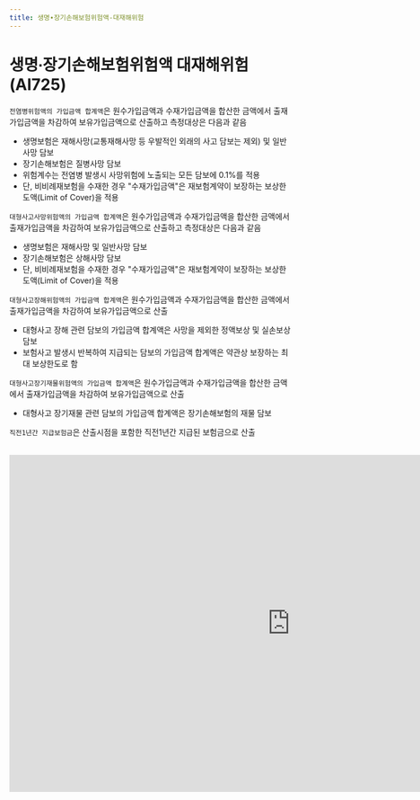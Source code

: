 ```yaml
---
title: 생명∙장기손해보험위험액-대재해위험
---
```

# 생명∙장기손해보험위험액 대재해위험 (AI725)

<Accordion  activeIndex={[]}>
<AccordionTab header="[작성 요령]">

> <OverlayDemo id ="428_가"/>

<Accordion  activeIndex={[]}>
<AccordionTab header="1. 전염병위험액의 가입금액 합계액">

`전염병위험액의 가입금액 합계액`은 원수가입금액과 수재가입금액을 합산한 금액에서 출재가입금액을 차감하여 보유가입금액으로 산출하고 측정대상은 다음과 같음
- 생명보험은 재해사망(교통재해사망 등 우발적인 외래의 사고 담보는 제외) 및 일반사망 담보
- 장기손해보험은 질병사망 담보
- 위험계수는 전염병 발생시 사망위험에 노출되는 모든 담보에 0.1%를 적용
- 단, 비비례재보험을 수재한 경우 "수재가입금액"은 재보험계약이 보장하는 보상한도액(Limit of Cover)을 적용

</AccordionTab>
<AccordionTab header="2. 대형사고사망위험액의 가입금액 합계액">

`대형사고사망위험액의 가입금액 합계액`은 원수가입금액과 수재가입금액을 합산한 금액에서 출재가입금액을 차감하여 보유가입금액으로 산출하고 측정대상은 다음과 같음
- 생명보험은 재해사망 및 일반사망 담보
- 장기손해보험은 상해사망 담보
- 단, 비비례재보험을 수재한 경우 "수재가입금액"은 재보험계약이 보장하는 보상한도액(Limit of Cover)을 적용

</AccordionTab>
<AccordionTab header="3. 대형사고장해위험액의 가입금액 합계액">

`대형사고장해위험액의 가입금액 합계액`은 원수가입금액과 수재가입금액을 합산한 금액에서 출재가입금액을 차감하여 보유가입금액으로 산출
- 대형사고 장해 관련 담보의 가입금액 합계액은 사망을 제외한 정액보상 및 실손보상 담보
- 보험사고 발생시 반복하여 지급되는 담보의 가입금액 합계액은 약관상 보장하는 최대 보상한도로 함

</AccordionTab>
<AccordionTab header="4. 대형사고장기재물위험액의 가입금액 합계액">

`대형사고장기재물위험액의 가입금액 합계액`은 원수가입금액과 수재가입금액을 합산한 금액에서 출재가입금액을 차감하여 보유가입금액으로 산출
 - 대형사고 장기재물 관련 담보의 가입금액 합계액은 장기손해보험의 재물 담보

</AccordionTab>
<AccordionTab header="5. 직전1년간 지급보험금">

`직전1년간 지급보험금`은 산출시점을 포함한 직전1년간 지급된 보험금으로 산출

</AccordionTab>
</Accordion>

</AccordionTab>
</Accordion>

<br/>

<iframe width="1000" height="600" frameBorder="0" scrolling="no"
src="https://onedrive.live.com/embed?resid=AB5F66CE0CF8D024%2116554&authkey=%21ACzRWZavyE-79hc&em=2
&AllowTyping=True
&wdAllowInteractivity=False&ActiveCell='3-2'!F10&Item='3-2'!A7:R23
&wdHideGridlines=True
&wdDownloadButton=False
&waccluster=PSG3">
</iframe>
